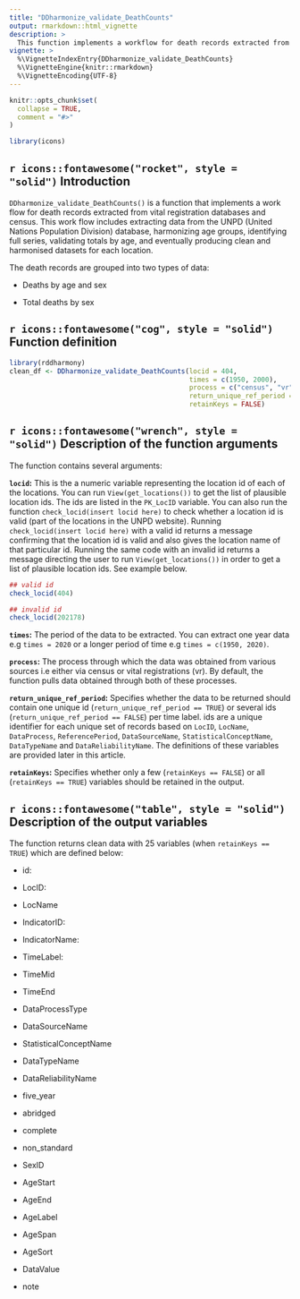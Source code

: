 ```yaml
---
title: "DDharmonize_validate_DeathCounts"
output: rmarkdown::html_vignette
description: >
  This function implements a workflow for death records extracted from vital registration databases and census. This workflow includes extracting data from DemoData, harmonizing age groups, identifying full series, validating totals and by sex, eventually producing clean and harmonised datasets for each location. 
vignette: >
  %\VignetteIndexEntry{DDharmonize_validate_DeathCounts}
  %\VignetteEngine{knitr::rmarkdown}
  %\VignetteEncoding{UTF-8}
---
```


```r
knitr::opts_chunk$set(
  collapse = TRUE,
  comment = "#>"
)

```

```r
library(icons)
```

## `r icons::fontawesome("rocket", style = "solid")` Introduction

`DDharmonize_validate_DeathCounts()` is a function that implements a work flow for death records extracted from vital registration databases and census. This work flow includes extracting data from the UNPD (United Nations Population Division) database, harmonizing age groups, identifying full series, validating totals by age, and eventually producing clean and harmonised datasets for each location. 

The death records are grouped into two types of data:

+ Deaths by age and sex

+ Total deaths by sex

## `r icons::fontawesome("cog", style = "solid")` Function definition

```r
library(rddharmony)
clean_df <- DDharmonize_validate_DeathCounts(locid = 404,
                                             times = c(1950, 2000),
                                             process = c("census", "vr"),
                                             return_unique_ref_period = TRUE,
                                             retainKeys = FALSE)
```

## `r icons::fontawesome("wrench", style = "solid")` Description of the function arguments

The function contains several arguments:

**`locid`:** This is the a numeric variable representing the location id of each of the locations. You can run `View(get_locations())` to get the list of plausible location ids. The ids are listed in the `PK_LocID` variable. 
You can also run the function `check_locid(insert locid here)` to check whether a location id is valid (part of the locations in the UNPD website). Running `check_locid(insert locid here)` with a valid id returns a message confirming that the location id is valid and also gives the location name of that particular id. Running the same code with an invalid id returns a message directing the user to run `View(get_locations())` in order to get a list of plausible location ids. See example below.

```r
## valid id
check_locid(404)

## invalid id
check_locid(202178)
```


**`times`:** The period of the data to be extracted. You can extract one year data e.g `times = 2020` or a longer period of time e.g `times = c(1950, 2020)`.

**`process`:** The process through which the data was obtained from various sources i.e either via census or vital registrations (vr). By default, the function pulls data obtained through both of these processes.

**`return_unique_ref_period`:** Specifies whether the data to be returned should contain one unique id (`return_unique_ref_period == TRUE`) or several ids (`return_unique_ref_period == FALSE`) per time label. ids are a unique identifier for each unique set of records based on `LocID`, `LocName`, `DataProcess`, `ReferencePeriod`, `DataSourceName`, `StatisticalConceptName`, `DataTypeName` and `DataReliabilityName`. The definitions of these variables are provided later in this article.

**`retainKeys`:** Specifies whether only a few (`retainKeys == FALSE`) or all (`retainKeys == TRUE`) variables should be retained in the output.

## `r icons::fontawesome("table", style = "solid")` Description of the output variables

The function returns clean data with 25 variables (when `retainKeys == TRUE`) which are defined below:

+ id:

+ LocID:

+ LocName

+ IndicatorID: 

+ IndicatorName: 

+ TimeLabel: 

+ TimeMid

+ TimeEnd

+ DataProcessType

+ DataSourceName

+ StatisticalConceptName 

+ DataTypeName  

+ DataReliabilityName

+ five_year            

+ abridged      

+ complete      

+ non_standard   

+ SexID         

+ AgeStart       

+ AgeEnd 

+ AgeLabel   

+ AgeSpan 

+ AgeSort 

+ DataValue    

+ note                  

